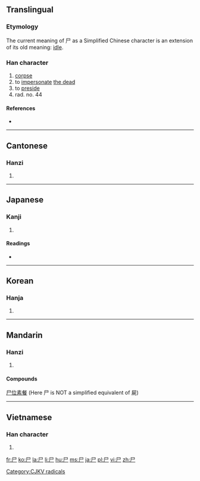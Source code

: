 {{also|戶|户|戸|屍}}
==Translingual==
{{stroke order|type=animate}}

===Etymology===
The current meaning of 尸 as a Simplified Chinese character is an extension of its old meaning: [[idle]].

===Han character===
{{Han char|rn=44|rad=尸|as=00|sn=3|four=7720<sub>7</sub>|canj=尸 (S)}}

# [[corpse]]
# to [[impersonate]] [[the dead]]
# to [[preside]]
# rad. no. 44

====References====
* {{Han ref|kx=0299.260|dkj=07630|dj=0595.070|hdz=20963.140|uh=5C38|ud=23608|bh=A472|bd=42098}}

[[Category:CJKV radicals]]

----

==Cantonese==

===Hanzi===
{{yue-hanzi|jyut=[[si1]]|y=|tra=屍}}

# {{defn|Cantonese|sort=尸00}}

----

==Japanese==

===Kanji===
{{ja-kanji|grade=9|rs=尸00}}

# {{defn|Japanese|sort=尸00}}

====Readings====
* {{ja-readings|on=[[し]] (shi)|kun=[[しかばね]] (shikabane), [[かたしろ]] (katashiro)}}

----

==Korean==

===Hanja===
{{ko-hanja|hangeul=[[시]]|rv=si|mr=si}}

# {{defn|Korean|sort=尸00}}

----

==Mandarin==

===Hanzi===
{{cmn-hanzi|tra=屍|pin=[[shī]] ([[shi1]])|wg=shih<sup>1</sup>}}

# {{defn|Mandarin|sort=尸00}}

====Compounds====
[[尸位素餐]] (Here 尸 is NOT a simplified equivalent of 屍)

----

==Vietnamese==

===Han character===
{{vi-hantu|[[thi]], [[thây]]|rs=尸00}}

# {{defn|Vietnamese|sort=尸00}}

[[fr:尸]]
[[ko:尸]]
[[la:尸]]
[[li:尸]]
[[hu:尸]]
[[ms:尸]]
[[ja:尸]]
[[pl:尸]]
[[vi:尸]]
[[zh:尸]]